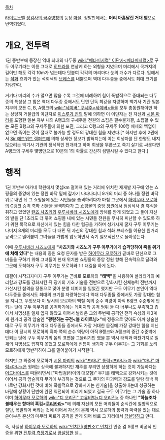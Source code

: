 {{{+1 九頭大蛇}}}

[[목차]]

[[라이트노벨]] [[성검사의 금주영창]]의 등장 [[마물]]. 정발판에서는 '''머리 아홉달린 거대 뱀'''으로 번역되었다.
 
= 개요, 전투력 =
1권 종반부에 등장한 역대 최대의 다두종 [[wiki:"메타피지컬" 이단자<메타피지컬>]]로 구두 이무기라는 이름 그대로 [[히드라]]를 연상케 하는 외형을 지녔으며 머리에서 목까지의 길이만 해도 각각 10m가 넘는데다 덧붙여 각각의 머리마다 눈의 개수가 다르다. 입에서는 [[석화]] 효과가 있는 석회색의 [[브레스]]를 내뿜으며 역대 다두종들 중에서도 최대 크기를 자랑한다.

거기다 머리의 수가 많으면 많을 수록 그것에 비례하여 힘이 폭발적으로 증대되는 다두종의 특성상 그 힘은 역대 다두종 중에서도 단연 단독 최강을 자랑하며 백기사 기관 일본 지부의 모든 C, B, A랭크의 [[wiki:"세이버" 구세주<세이버>]]들을 모두 총동원해야만 하는 상당히 거물급의 이단자로 [[이스루기 진]]의 말에 의하면 이 이단자는 진 자신과 [[시몬 마리]]를 포함한 일본 지부 내의 A랭크의 구세주들 전원의 소집은 필수불가결, 소집할 수 있는 모든 B랭크의 구세주들에 의한 포진, 그리고 C랭크의 구세주 100명 체제의 백업이 없으면 죽이는 것이 절대로 불가능 할 정도의 강대한 힘을 지녔다.[* 하지만 후에 2권에서 [[Sir 에드워드 램퍼드]]에 의해 상세한 정보가 밝혀지는데 이는 희생자를 단 한명도 내지 않으려는 백기사 기관의 정석적인 전개라고 하며 희생을 무릅쓰고 죽기 살기로 싸운다면 A랭크의 구세주 몇명만으로 10분의 1의 확률로 간신히 섬멸시킬 수 있다고 한다.] 

= 행적 =
1권 후반부 아카네 학원에서 몇십km 떨어져 있는 거리에 위치한 재개발 지구에 있는 쇼핑몰의 중앙에 있는 정원 바닥 밑에 갑자기 나타나더니 9개의 머리 중 하나를 정원 바닥 위로 내민 뒤 그 쇼핑몰에 있는 시민들을 습격하려다가 마침 그곳에서 [[하이무라 모로하]]의 C랭크 승격 축하 선물을 물색하다가 그 쇼핑몰의 중앙 [[정원]]에서 점심식사 겸 휴식을 취하고 있었던 [[란죠 사츠키]]와 [[우루시바라 시즈노]]에게 방해를 받게 되었고 그 둘이 자신의 발을 단 1초라도 더 묶어 쇼핑몰 내에 있는 시민들 전원을 무사히 피난할 수 있도록 하기 위한 목적으로 자신에게 있는 힘을 다한 협공을 가하며 성가시게 굴자 구두 이무기는 나머지 8개의 머리를 모두 다 내민 뒤 자신의 강대한 힘과 석화 브레스를 이용한 원거리 공격으로 밀어붙여 그녀들을 가볍게 압도하면서 죽기 일보직전으로 몰아넣는다.

이때 [[우루시바라 시즈노]]에게 '''"사츠키와 시즈노가 구두 이무기에게 습격당하여 죽을 위기에 처해 있다"'''는 내용의 증원 요청 문자를 받은 [[하이무라 모로하]]가 곧바로 단신으로 그녀들을 구하기 위해 그녀들이 현재 위치한 쇼핑몰의 중앙 정원 향해 전속력으로 달려와 그곳에 도착하자 구두 이무기는 모로하와 1:1 대결을 하게 된다. 

대결이 시작되자마자 구두 이무기는 곧바로 모로하의 '''"태백"'''을 사용하여 살라티가의 예리함과 강도를 강화시킨 뒤 광기의 기초 기술들 전반으로 강화시킨 신체능력 전반까지 가산시킨 참격을 정통으로 맞아 분명 데미지를 입었긴 했지만 구두 이무기 본인이 역대 다두종들 중에서도 최대의 크기를 자랑하는데다 역대 다두종들 중에서도 가장 강대한 힘을 지니고, 무엇보다 이 당시의 모로하의 백철 쪽의 순수 역량이 아직 B랭크 수준밖에 안되는 탓에 구두 이무기를 공격하기에는 데미지와 공격 범위 둘 다 너무나도 부족하고 좁아서 치명상을 일체 입지 않았고 이어서 날라온 그의 두번째 공격인 전격 속성의 제3계제 원거리 공격 암술인 '''"광란하는 구전<볼 라이트닝>"'''에 정통으로 맞아도 아까 상술한대로 구두 이무기가 역대 다두종들 중에서도 가장 거대한 몸집에 가장 강대한 힘을 지닌 데다 이 당시의 모로하의 흑마 쪽의 순수 역량이 아직 B랭크와 A랭크의 중간 수준밖에 안되는 탓에 구두 이무기의 몸의 표면을 그을리기만 했을 뿐 역시 태백과 마찬가지로 일체의 치명상도 입히지 못했고 모로하에게 빈틈이 생기자 구두 이무기는 그 기회를 노려 모로하에게 맹반격하여 그를 밀어붙이기 시작한다.

하지만 그 와중에 모로하가 [[시몬 마리]]의 [[wiki:"프라나" 통력<프라나>]]과 [[wiki:"마나" 마력<마나>]]은 원래는 상극에 불과하지만 재주를 부리면 상생하게 하는 것이 가능하다는 [[어드바이스]]를 떠올리면서 ["마법검(타이의 대모험)" 무기를 태백으로 강화시키는 것에 이어서 공격 암술까지 무기에 부과하는 것으로 그 무기의 파괴력과 강도를 달랑 태백 하나로만 강화시킨 것에 비해 폭발적으로 강화시키는 신기술]을 창출해내는데 성공하는 바람에 상황이 단번에 완전 역전되어 버리게 되었고 결국 구두 이무기는 그 기술 중 하나이며 [[하이무라 모로하]]의 [[wiki:"디 오리진" 고유비법<디 오리진>]] 중 하나인 '''"하늘조차 불태우는 항마의 흑검<[[쿠리카라]]>"'''에 의해 자신의 모든 머리들이 순식간에 일방적으로 절단, 폭발되어 버리는 것에 이어서 자신의 본체 역시 모로하의 통력과 마력을 있는 대로 쏟아부은 혼신의 마무리 찌르기 공격을 받게 되어 바로 그 자리에서 [[끔살]]당하고 만다.

즉, 사실상 [[하이무라 모로하]]의 [[wiki:"먼치킨(양판소)" 먼치킨]] 인증 겸 S랭크 비공식 인증을 위한 [[전투력 측정기]]로서 [[끔살]]당한 셈...
